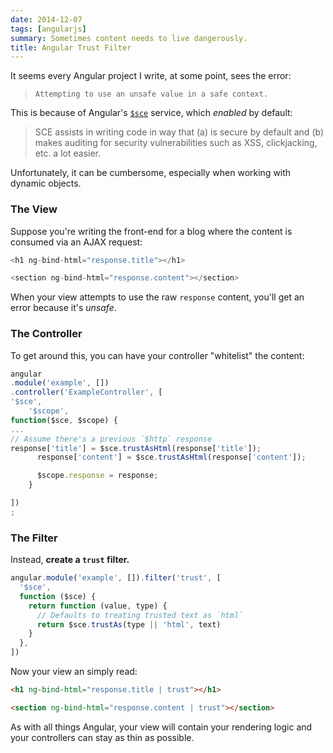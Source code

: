 ```yaml
---
date: 2014-12-07
tags: [angularjs]
summary: Sometimes content needs to live dangerously.
title: Angular Trust Filter
---
```


It seems every Angular project I write, at some point, sees the error:

> `Attempting to use an unsafe value in a safe context.`

This is because of Angular's [`$sce`][1] service, which _enabled_ by default:

> SCE assists in writing code in way that (a) is secure by default and (b) makes auditing for security vulnerabilities such as XSS, clickjacking, etc. a lot easier.

Unfortunately, it can be cumbersome, especially when working with dynamic objects.

### The View

Suppose you're writing the front-end for a blog where the content is consumed via an AJAX request:

```js
<h1 ng-bind-html="response.title"></h1>

<section ng-bind-html="response.content"></section>
```

When your view attempts to use the raw `response` content, you'll get an error
because it's _unsafe_.

### The Controller

To get around this, you can have your controller "whitelist" the content:

```js
angular
.module('example', [])
.controller('ExampleController', [
'$sce',
    '$scope',
function($sce, $scope) {
...
// Assume there's a previous `$http` response
response['title'] = $sce.trustAsHtml(response['title']);
      response['content'] = $sce.trustAsHtml(response['content']);

      $scope.response = response;
    }

])
;
```

### The Filter

Instead, **create a `trust` filter.**

```js
angular.module('example', []).filter('trust', [
  '$sce',
  function ($sce) {
    return function (value, type) {
      // Defaults to treating trusted text as `html`
      return $sce.trustAs(type || 'html', text)
    }
  },
])
```

Now your view an simply read:

```html
<h1 ng-bind-html="response.title | trust"></h1>

<section ng-bind-html="response.content | trust"></section>
```

As with all things Angular, your view will contain your rendering logic and your controllers
can stay as thin as possible.

[1]: https://docs.angularjs.org/api/ng/service/$sce
